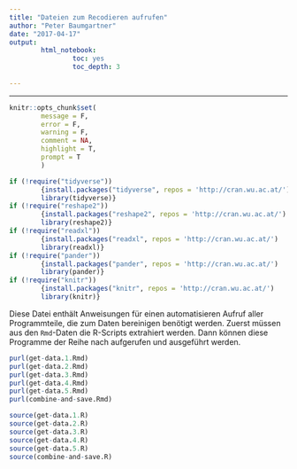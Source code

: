 ```yaml
---
title: "Dateien zum Recodieren aufrufen"
author: "Peter Baumgartner"
date: "2017-04-17"
output: 
        html_notebook:
                toc: yes
                toc_depth: 3
                
---
```

***

```r
knitr::opts_chunk$set(
        message = F,
        error = F,
        warning = F,
        comment = NA,
        highlight = T,
        prompt = T
        )

if (!require("tidyverse")) 
        {install.packages("tidyverse", repos = 'http://cran.wu.ac.at/')
        library(tidyverse)}
if (!require("reshape2"))
        {install.packages("reshape2", repos = 'http://cran.wu.ac.at/')
        library(reshape2)}
if (!require("readxl"))
        {install.packages("readxl", repos = 'http://cran.wu.ac.at/')
        library(readxl)}
if (!require("pander"))
        {install.packages("pander", repos = 'http://cran.wu.ac.at/')
        library(pander)}
if (!require("knitr"))
        {install.packages("knitr", repos = 'http://cran.wu.ac.at/')
        library(knitr)}


```

Diese Datei enthält Anweisungen für einen automatisieren Aufruf aller Programmteile, die zum Daten bereinigen benötigt werden. Zuerst müssen aus den `Rmd`-Daten die R-Scripts extrahiert werden. Dann können diese Programme der Reihe nach aufgerufen und ausgeführt werden.
```r

purl(get-data.1.Rmd)
purl(get-data.2.Rmd)
purl(get-data.3.Rmd)
purl(get-data.4.Rmd)
purl(get-data.5.Rmd)
purl(combine-and-save.Rmd)

source(get-data.1.R)
source(get-data.2.R)
source(get-data.3.R)
source(get-data.4.R)
source(get-data.5.R)
source(combine-and-save.R)
```


